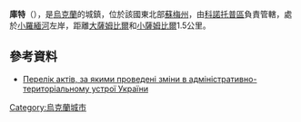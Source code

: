 '''庫特'''（{{lang-uk|Кут}}），是[[烏克蘭|烏克蘭]]的城鎮，位於該國東北部[[蘇梅州|蘇梅州]]，由[[科諾托普區|科諾托普區]]負責管轄，處於[[小羅緬河|小羅緬河]]左岸，距離[[大薩姆比爾|大薩姆比爾]]和[[小薩姆比爾|小薩姆比爾]]1.5公里。

==參考資料==
*[http://w1.c1.rada.gov.ua/pls/z7502/A035?rdat=03.11.2009&letter=2522 Перелік актів, за якими проведені зміни в адміністративно-територіальному устрої України]

{{Ukraine-geo-stub}}
[[Category:烏克蘭城市|Category:烏克蘭城市]]